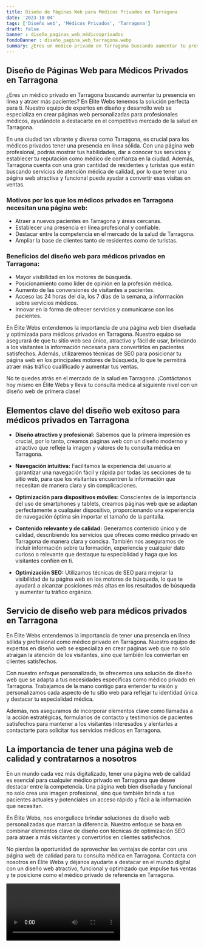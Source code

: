 ```yaml
---
title: Diseño de Páginas Web para Médicos Privados en Tarragona
date: '2023-10-04'
tags: ['Diseño web', 'Médicos Privados', 'Tarragona']
draft: false
banner : diseño_paginas_web_médicosprivados
fondoBanner : diseño_pagina_web_tarragona.webp
summary: ¿Eres un médico privado en Tarragona buscando aumentar tu presencia en línea y atraer más pacientes? En Élite Webs tenemos la solución perfecta para ti. Nuestro equipo de expertos en diseño y desarrollo web se especializa en crear páginas web personalizadas para profesionales médicos, ayudándote a destacarte en el competitivo mercado de la salud en Tarragona.
---
```


## Diseño de Páginas Web para Médicos Privados en Tarragona

¿Eres un médico privado en Tarragona buscando aumentar tu presencia en línea y atraer más pacientes? En Élite Webs tenemos la solución perfecta para ti. Nuestro equipo de expertos en diseño y desarrollo web se especializa en crear páginas web personalizadas para profesionales médicos, ayudándote a destacarte en el competitivo mercado de la salud en Tarragona.

En una ciudad tan vibrante y diversa como Tarragona, es crucial para los médicos privados tener una presencia en línea sólida. Con una página web profesional, podrás mostrar tus habilidades, dar a conocer tus servicios y establecer tu reputación como médico de confianza en la ciudad. Además, Tarragona cuenta con una gran cantidad de residentes y turistas que están buscando servicios de atención médica de calidad, por lo que tener una página web atractiva y funcional puede ayudar a convertir esas visitas en ventas.

### Motivos por los que los médicos privados en Tarragona necesitan una página web:

- Atraer a nuevos pacientes en Tarragona y áreas cercanas.
- Establecer una presencia en línea profesional y confiable.
- Destacar entre la competencia en el mercado de la salud de Tarragona.
- Ampliar la base de clientes tanto de residentes como de turistas.

### Beneficios del diseño web para médicos privados en Tarragona:

- Mayor visibilidad en los motores de búsqueda.
- Posicionamiento como líder de opinión en la profesión médica.
- Aumento de las conversiones de visitantes a pacientes.
- Acceso las 24 horas del día, los 7 días de la semana, a información sobre servicios médicos.
- Innovar en la forma de ofrecer servicios y comunicarse con los pacientes.

En Élite Webs entendemos la importancia de una página web bien diseñada y optimizada para médicos privados en Tarragona. Nuestro equipo se asegurará de que tu sitio web sea único, atractivo y fácil de usar, brindando a los visitantes la información necesaria para convertirlos en pacientes satisfechos. Además, utilizaremos técnicas de SEO para posicionar tu página web en los principales motores de búsqueda, lo que te permitirá atraer más tráfico cualificado y aumentar tus ventas.

No te quedes atrás en el mercado de la salud en Tarragona. ¡Contáctanos hoy mismo en Élite Webs y lleva tu consulta médica al siguiente nivel con un diseño web de primera clase!

<GifSeo />

<Cta />

## Elementos clave del diseño web exitoso para médicos privados en Tarragona

- **Diseño atractivo y profesional:** Sabemos que la primera impresión es crucial, por lo tanto, creamos páginas web con un diseño moderno y atractivo que refleje la imagen y valores de tu consulta médica en Tarragona.

- **Navegación intuitiva:** Facilitamos la experiencia del usuario al garantizar una navegación fácil y rápida por todas las secciones de tu sitio web, para que los visitantes encuentren la información que necesitan de manera clara y sin complicaciones.

- **Optimización para dispositivos móviles:** Conscientes de la importancia del uso de smartphones y tablets, creamos páginas web que se adaptan perfectamente a cualquier dispositivo, proporcionando una experiencia de navegación óptima sin importar el tamaño de la pantalla.

- **Contenido relevante y de calidad:** Generamos contenido único y de calidad, describiendo los servicios que ofreces como médico privado en Tarragona de manera clara y concisa. También nos aseguramos de incluir información sobre tu formación, experiencia y cualquier dato curioso o relevante que destaque tu especialidad y haga que los visitantes confíen en ti.

- **Optimización SEO:** Utilizamos técnicas de SEO para mejorar la visibilidad de tu página web en los motores de búsqueda, lo que te ayudará a alcanzar posiciones más altas en los resultados de búsqueda y aumentar tu tráfico orgánico.

## Servicio de diseño web para médicos privados en Tarragona

En Élite Webs entendemos la importancia de tener una presencia en línea sólida y profesional como médico privado en Tarragona. Nuestro equipo de expertos en diseño web se especializa en crear páginas web que no solo atraigan la atención de los visitantes, sino que también los conviertan en clientes satisfechos. 

Con nuestro enfoque personalizado, te ofrecemos una solución de diseño web que se adapta a tus necesidades específicas como médico privado en Tarragona. Trabajamos de la mano contigo para entender tu visión y personalizamos cada aspecto de tu sitio web para reflejar tu identidad única y destacar tu especialidad médica.

Además, nos aseguramos de incorporar elementos clave como llamadas a la acción estratégicas, formularios de contacto y testimonios de pacientes satisfechos para mantener a los visitantes interesados y alentarles a contactarte para solicitar tus servicios médicos en Tarragona.

## La importancia de tener una página web de calidad y contratarnos a nosotros

En un mundo cada vez más digitalizado, tener una página web de calidad es esencial para cualquier médico privado en Tarragona que desee destacar entre la competencia. Una página web bien diseñada y funcional no solo crea una imagen profesional, sino que también brinda a tus pacientes actuales y potenciales un acceso rápido y fácil a la información que necesitan.

En Élite Webs, nos enorgullece brindar soluciones de diseño web personalizadas que marcan la diferencia. Nuestro enfoque se basa en combinar elementos clave de diseño con técnicas de optimización SEO para atraer a más visitantes y convertirlos en clientes satisfechos.

No pierdas la oportunidad de aprovechar las ventajas de contar con una página web de calidad para tu consulta médica en Tarragona. Contacta con nosotros en Élite Webs y déjanos ayudarte a destacar en el mundo digital con un diseño web atractivo, funcional y optimizado que impulse tus ventas y te posicione como el médico privado de referencia en Tarragona.

<Video />

<CtaBot job='Médicos Privados' city='Tarragona'/>

<Gmaps query='Tarragona+españa+maps' />